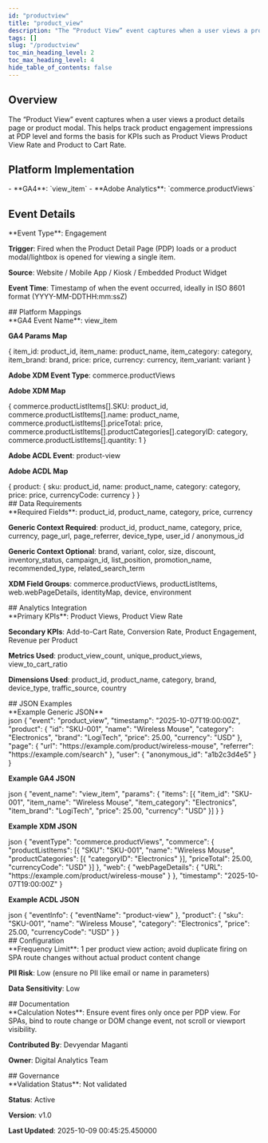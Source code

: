 ```yaml
---
id: "productview"
title: "product_view"
description: "The “Product View” event captures when a user views a product details page or product modal. This helps track product engagement impressions at PDP level and forms the basis for KPIs such as Product Views Product View Rate and Product to Cart Rate."
tags: []
slug: "/productview"
toc_min_heading_level: 2
toc_max_heading_level: 4
hide_table_of_contents: false
---
```



<SubmitNewButton section="events" />

<div class="mui-section">
<h2>Overview</h2>
<div class="mui-overview">The “Product View” event captures when a user views a product details page or product modal. This helps track product engagement impressions at PDP level and forms the basis for KPIs such as Product Views Product View Rate and Product to Cart Rate.</div>
</div>

<div class="mui-section">
<h2>Platform Implementation</h2>
- **GA4**: `view_item`
- **Adobe Analytics**: `commerce.productViews`
</div>

## Event Details

<div class="mui-section">
**Event Type**: Engagement

**Trigger**: Fired when the Product Detail Page (PDP) loads or a product modal/lightbox is opened for viewing a single item.

**Source**: Website / Mobile App / Kiosk / Embedded Product Widget

**Event Time**: Timestamp of when the event occurred, ideally in ISO 8601 format (YYYY-MM-DDTHH:mm:ssZ)
</div>
## Platform Mappings

<div class="mui-section">
**GA4 Event Name**: view_item

**GA4 Params Map**

<div class="mui-code-block" data-language="json">&#123; item_id: product_id, item_name: product_name, item_category: category, item_brand: brand, price: price, currency: currency, item_variant: variant &#125;</div>

**Adobe XDM Event Type**: commerce.productViews

**Adobe XDM Map**

<div class="mui-code-block" data-language="json">&#123; commerce.productListItems[].SKU: product_id, commerce.productListItems[].name: product_name, commerce.productListItems[].priceTotal: price, commerce.productListItems[].productCategories[].categoryID: category, commerce.productListItems[].quantity: 1 &#125;</div>

**Adobe ACDL Event**: product-view

**Adobe ACDL Map**

<div class="mui-code-block" data-language="json">&#123; product: &#123; sku: product_id, name: product_name, category: category, price: price, currencyCode: currency &#125; &#125;</div>
</div>
## Data Requirements

<div class="mui-section">
**Required Fields**: product_id, product_name, category, price, currency

**Generic Context Required**: product_id, product_name, category, price, currency, page_url, page_referrer, device_type, user_id / anonymous_id

**Generic Context Optional**: brand, variant, color, size, discount, inventory_status, campaign_id, list_position, promotion_name, recommended_type, related_search_term

**XDM Field Groups**: commerce.productViews, productListItems, web.webPageDetails, identityMap, device, environment
</div>
## Analytics Integration

<div class="mui-section">
**Primary KPIs**: Product Views, Product View Rate

**Secondary KPIs**: Add-to-Cart Rate, Conversion Rate, Product Engagement, Revenue per Product

**Metrics Used**: product_view_count, unique_product_views, view_to_cart_ratio

**Dimensions Used**: product_id, product_name, category, brand, device_type, traffic_source, country
</div>
## JSON Examples

<div class="mui-section">
**Example Generic JSON**

<div class="mui-code-block" data-language="javascript">json &#123; &quot;event&quot;: &quot;product_view&quot;, &quot;timestamp&quot;: &quot;2025-10-07T19:00:00Z&quot;, &quot;product&quot;: &#123; &quot;id&quot;: &quot;SKU-001&quot;, &quot;name&quot;: &quot;Wireless Mouse&quot;, &quot;category&quot;: &quot;Electronics&quot;, &quot;brand&quot;: &quot;LogiTech&quot;, &quot;price&quot;: 25.00, &quot;currency&quot;: &quot;USD&quot; &#125;, &quot;page&quot;: &#123; &quot;url&quot;: &quot;https://example.com/product/wireless-mouse&quot;, &quot;referrer&quot;: &quot;https://example.com/search&quot; &#125;, &quot;user&quot;: &#123; &quot;anonymous_id&quot;: &quot;a1b2c3d4e5&quot; &#125; &#125;</div>

**Example GA4 JSON**

<div class="mui-code-block" data-language="javascript">json &#123; &quot;event_name&quot;: &quot;view_item&quot;, &quot;params&quot;: &#123; &quot;items&quot;: [&#123; &quot;item_id&quot;: &quot;SKU-001&quot;, &quot;item_name&quot;: &quot;Wireless Mouse&quot;, &quot;item_category&quot;: &quot;Electronics&quot;, &quot;item_brand&quot;: &quot;LogiTech&quot;, &quot;price&quot;: 25.00, &quot;currency&quot;: &quot;USD&quot; &#125;] &#125; &#125;</div>

**Example XDM JSON**

<div class="mui-code-block" data-language="javascript">json &#123; &quot;eventType&quot;: &quot;commerce.productViews&quot;, &quot;commerce&quot;: &#123; &quot;productListItems&quot;: [&#123; &quot;SKU&quot;: &quot;SKU-001&quot;, &quot;name&quot;: &quot;Wireless Mouse&quot;, &quot;productCategories&quot;: [&#123; &quot;categoryID&quot;: &quot;Electronics&quot; &#125;], &quot;priceTotal&quot;: 25.00, &quot;currencyCode&quot;: &quot;USD&quot; &#125;] &#125;, &quot;web&quot;: &#123; &quot;webPageDetails&quot;: &#123; &quot;URL&quot;: &quot;https://example.com/product/wireless-mouse&quot; &#125; &#125;, &quot;timestamp&quot;: &quot;2025-10-07T19:00:00Z&quot; &#125;</div>

**Example ACDL JSON**

<div class="mui-code-block" data-language="javascript">json &#123; &quot;eventInfo&quot;: &#123; &quot;eventName&quot;: &quot;product-view&quot; &#125;, &quot;product&quot;: &#123; &quot;sku&quot;: &quot;SKU-001&quot;, &quot;name&quot;: &quot;Wireless Mouse&quot;, &quot;category&quot;: &quot;Electronics&quot;, &quot;price&quot;: 25.00, &quot;currencyCode&quot;: &quot;USD&quot; &#125; &#125;</div>
</div>
## Configuration

<div class="mui-section">
**Frequency Limit**: 1 per product view action; avoid duplicate firing on SPA route changes without actual product content change

**PII Risk**: Low (ensure no PII like email or name in parameters)

**Data Sensitivity**: Low
</div>
## Documentation

<div class="mui-section">
**Calculation Notes**: Ensure event fires only once per PDP view. For SPAs, bind to route change or DOM change event, not scroll or viewport visibility.

**Contributed By**: Devyendar Maganti

**Owner**: Digital Analytics Team
</div>
## Governance

<div class="mui-section">
**Validation Status**: Not validated

**Status**: Active

**Version**: v1.0

**Last Updated**: 2025-10-09 00:45:25.450000
</div>

<KpiEditorWrapper kpiId="productview" section="events" />